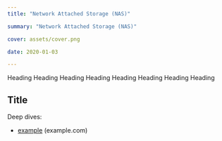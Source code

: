 ```yaml
---
title: "Network Attached Storage (NAS)"

summary: "Network Attached Storage (NAS)"

cover: assets/cover.png

date: 2020-01-03

---
```


Heading Heading Heading Heading Heading Heading Heading Heading




## Title

Deep dives:
- [example](https://example.com) (example.com)

